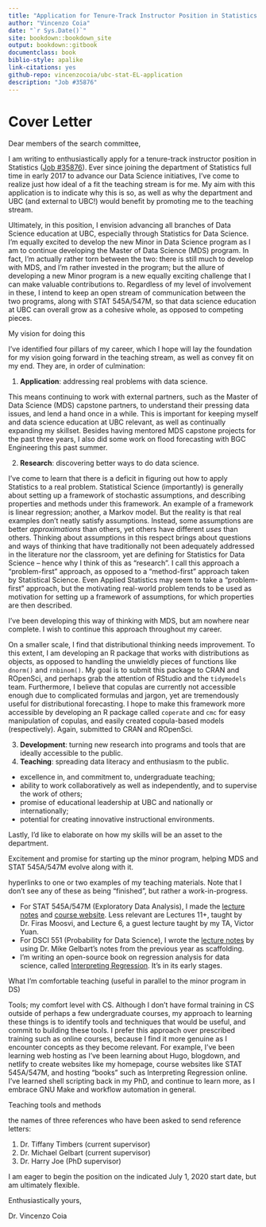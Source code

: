 ```yaml
--- 
title: "Application for Tenure-Track Instructor Position in Statistics at UBC"
author: "Vincenzo Coia"
date: "`r Sys.Date()`"
site: bookdown::bookdown_site
output: bookdown::gitbook
documentclass: book
biblio-style: apalike
link-citations: yes
github-repo: vincenzocoia/ubc-stat-EL-application
description: "Job #35876"
---
```


# Cover Letter


Dear members of the search committee,

I am writing to enthusiastically apply for a tenure-track instructor position in Statistics ([Job #35876](https://www.stat.ubc.ca/three-tenure-track-instructor-positions-statistics-35876)). Ever since joining the department of Statistics full time in early 2017 to advance our Data Science initiatives, I've come to realize just how ideal of a fit the teaching stream is for me. My aim with this application is to indicate why this is so, as well as why the department and UBC (and external to UBC!) would benefit by promoting me to the teaching stream.

Ultimately, in this position, I envision advancing all branches of Data Science education at UBC, especially through Statistics for Data Science. I'm equally excited to develop the new Minor in Data Science program as I am to continue developing the Master of Data Science (MDS) program. In fact, I'm actually rather torn between the two: there is still much to develop with MDS, and I'm rather invested in the program; but the allure of developing a new Minor program is a new equally exciting challenge that I can make valuable contributions to. Regardless of my level of involvement in these, I intend to keep an open stream of communication between the two programs, along with STAT 545A/547M, so that data science education at UBC can overall grow as a cohesive whole, as opposed to competing pieces. 

My vision for doing this 

I've identified four pillars of my career, which I hope will lay the foundation for my vision going forward in the teaching stream, as well as convey fit on my end. They are, in order of culmination:

1. __Application__: addressing real problems with data science.

This means continuing to work with external partners, such as the Master of Data Science (MDS) capstone partners, to understand their pressing data issues, and lend a hand once in a while. This is important for keeping myself and data science education at UBC relevant, as well as continually expanding my skillset. Besides having mentored MDS capstone projects for the past three years, I also did some work on flood forecasting with BGC Engineering this past summer. 

2. __Research__: discovering better ways to do data science.

I've come to learn that there is a deficit in figuring out how to apply Statistics to a real problem. Statistical Science (importantly) is generally about setting up a framework of stochastic assumptions, and describing properties and methods under this framework. An example of a framework is linear regression; another, a Markov model. But the reality is that real examples don't neatly satisfy assumptions. Instead, some assumptions are better _approximations_ than others, yet others have different _uses_ than others. Thinking about assumptions in this respect brings about questions and ways of thinking that have traditionally not been adequately addressed in the literature nor the classroom, yet are defining for Statistics for Data Science -- hence why I think of this as "research". I call this approach a "problem-first" approach, as opposed to a "method-first" approach taken by Statistical Science. Even Applied Statistics may seem to take a "problem-first" approach, but the motivating real-world problem tends to be used as motivation for setting up a framework of assumptions, for which properties are then described.

I've been developing this way of thinking with MDS, but am nowhere near complete. I wish to continue this approach throughout my career.

On a smaller scale, I find that distributional thinking needs improvement. To this extent, I am developing an R package that works with distributions as objects, as opposed to handling the unwieldly pieces of functions like `dnorm()` and `rnbinom()`. My goal is to submit this package to CRAN and ROpenSci, and perhaps grab the attention of RStudio and the `tidymodels` team. Furthermore, I believe that copulas are currently not accessible enough due to complicated formulas and jargon, yet are tremendously useful for distributional forecasting. I hope to make this framework more accessible by developing an R package called `coperate` and `cmc` for easy manipulation of copulas, and easily created copula-based models (respectively). Again, submitted to CRAN and ROpenSci. 

3. __Development__: turning new research into programs and tools that are ideally accessible to the public.
4. __Teaching__: spreading data literacy and enthusiasm to the public.




- excellence in, and commitment to, undergraduate teaching; 
- ability to work collaboratively as well as independently, and to supervise the work of others;
- promise of educational leadership at UBC and nationally or internationally;
- potential for creating innovative instructional environments.

<!-- Experience with evidence-based teaching methods, curriculum development, course design, and other initiatives that advance the university’s ability to excel in its teaching and learning mandate is also an asset.  -->

<!-- Candidates motivated to innovate around the teaching of both core statistical topics (e.g., estimation, hypothesis testing) and more nascent data science topics (e.g., visualization, data wrangling, transparent and reproducible workflows) are particularly attractive. -->

Lastly, I'd like to elaborate on how my skills will be an asset to the department. 

Excitement and promise for starting up the minor program, helping MDS and STAT 545A/547M evolve along with it.

hyperlinks to one or two examples of my teaching materials. Note that I don't see any of these as being "finished", but rather a work-in-progress.

- For STAT 545A/547M (Exploratory Data Analysis), I made the [lecture notes](https://stat545guidebook.netlify.com/) and [course website](https://stat545.stat.ubc.ca/). Less relevant are Lectures 11+, taught by Dr. Firas Moosvi, and Lecture 6, a guest lecture taught by my TA, Victor Yuan.
- For DSCI 551 (Probability for Data Science), I wrote the [lecture notes](https://ubc-mds.github.io/DSCI_551_stat-prob-dsci/lectures/) by using Dr. Mike Gelbart's notes from the previous year as scaffolding.
- I'm writing an open-source book on regression analysis for data science, called [Interpreting Regression](https://interpreting-regression.netlify.com/). It's in its early stages.

What I'm comfortable teaching (useful in parallel to the minor program in DS)

Tools; my comfort level with CS. Although I don't have formal training in CS outside of perhaps a few undergraduate courses, my approach to learning these things is to identify tools and techniques that would be useful, and commit to building these tools. I prefer this approach over prescribed training such as online courses, because I find it more genuine as I encounter concepts as they become relevant. For example, I've been learning web hosting as I've been learning about Hugo, blogdown, and netlify to create websites like my homepage, course websites like STAT 545A/547M, and hosting "books" such as Interpreting Regression online. I've learned shell scripting back in my PhD, and continue to learn more, as I embrace GNU Make and workflow automation in general. 

Teaching tools and methods

the names of three references who have been asked to send reference letters:

1. Dr. Tiffany Timbers (current supervisor)
2. Dr. Michael Gelbart (current supervisor)
3. Dr. Harry Joe (PhD supervisor)

I am eager to begin the position on the indicated July 1, 2020 start date, but am ultimately flexible. 

Enthusiastically yours,

Dr. Vincenzo Coia
